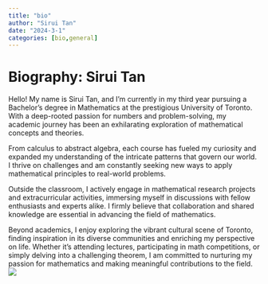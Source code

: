 ```yaml
---
title: "bio"
author: "Sirui Tan"
date: "2024-3-1"
categories: [bio,general]
---
```


# Biography: Sirui Tan

Hello! My name is Sirui Tan, and I'm currently in my third year pursuing a Bachelor's degree in Mathematics at the prestigious University of Toronto. With a deep-rooted passion for numbers and problem-solving, my academic journey has been an exhilarating exploration of mathematical concepts and theories.

From calculus to abstract algebra, each course has fueled my curiosity and expanded my understanding of the intricate patterns that govern our world. I thrive on challenges and am constantly seeking new ways to apply mathematical principles to real-world problems.

Outside the classroom, I actively engage in mathematical research projects and extracurricular activities, immersing myself in discussions with fellow enthusiasts and experts alike. I firmly believe that collaboration and shared knowledge are essential in advancing the field of mathematics.

Beyond academics, I enjoy exploring the vibrant cultural scene of Toronto, finding inspiration in its diverse communities and enriching my perspective on life. Whether it's attending lectures, participating in math competitions, or simply delving into a challenging theorem, I am committed to nurturing my passion for mathematics and making meaningful contributions to the field. ![](thumbnail.jpg)

